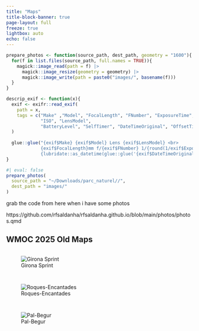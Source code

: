 ```yaml
---
title: "Maps"
title-block-banner: true
page-layout: full
freeze: true
lightbox: auto
echo: false
---
```


```r
prepare_photos <- function(source_path, dest_path, geometry = "1600"){
  for(f in list.files(source_path, full.names = TRUE)){
    magick::image_read(path = f) |>
      magick::image_resize(geometry = geometry) |>
      magick::image_write(path = paste0("images/", basename(f)))
  }
}

descrip_exif <- function(x){
  exif <- exifr::read_exif(
    path = x, 
    tags = c("Make" ,"Model", "FocalLength", "FNumber", "ExposureTime", 
             "ISO", "LensModel", 
             "BatteryLevel", "SelfTimer", "DateTimeOriginal", "OffsetTime")
  )
  
  glue::glue("{exif$Make} {exif$Model} Lens {exif$LensModel} <br>
             {exif$FocalLength}mm f/{exif$FNumber} 1/{round(1/exif$ExposureTime)} ISO {exif$ISO} <br>
             {lubridate::as_datetime(glue::glue('{exif$DateTimeOriginal} {exif$OffsetTime}'))} UTC")
}
```

```r
#| eval: false
prepare_photos(
  source_path = "~/Downloads/parc_naturel//", 
  dest_path = "images/"
)
```

grab the code from here when i have some photos

https://github.com/rfsaldanha/rfsaldanha.github.io/blob/main/photos/photos.qmd

## WMOC 2025 Old Maps

::: {style="display: grid; grid-template-columns: repeat(auto-fit, minmax(350px, 1fr));grid-gap: 1em;"}
![Girona Sprint](images/WMOC2025-Sprint-Old.jpg){group="wmoc"}

![Roques-Encantades](images/WMOC2025-Roques-Encantades-Old.jpg){group="mejean"}

![Pal-Begur](images/WMOC2025-Pals-Begur-Old.jpg){group="wmoc"}
:::
